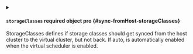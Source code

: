 
<details className="config-field" data-expandable="true">
<summary>

#### `storageClasses` <span className="config-field-required" data-required="false">required</span> <span className="config-field-type">object</span> <span className="config-field-default"></span> <span className="config-field-enum"></span> <span data-pro="false" className="config-field-pro">pro</span> {#sync-fromHost-storageClasses}

StorageClasses defines if storage classes should get synced from the host cluster to the virtual cluster, but not back. If auto, is automatically enabled when the virtual scheduler is enabled.

</summary>




<details className="config-field" data-expandable="false" open>
<summary>

##### `enabled` <span className="config-field-required" data-required="false">required</span> <span className="config-field-type">string|boolean</span> <span className="config-field-default"></span> <span className="config-field-enum"></span> <span data-pro="false" className="config-field-pro">pro</span> {#sync-fromHost-storageClasses-enabled}

Enabled defines if this option should be enabled.

</summary>



</details>


</details>
